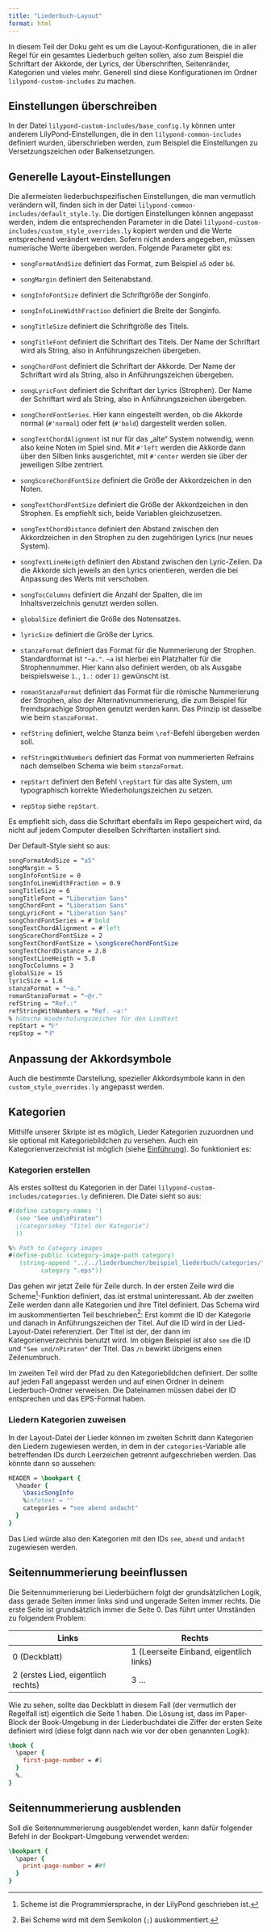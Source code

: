 ```yaml
---
title: "Liederbuch-Layout"
format: html
---
```


In diesem Teil der Doku geht es um die Layout-Konfigurationen, die in aller Regel für ein gesamtes Liederbuch gelten sollen, also zum Beispiel die Schriftart der Akkorde, der Lyrics, der Überschriften, Seitenränder, Kategorien und vieles mehr. Generell sind diese Konfigurationen im Ordner `lilypond-custom-includes` zu machen.

## Einstellungen überschreiben

In der Datei `lilypond-custom-includes/base_config.ly` können unter anderem LilyPond-Einstellungen, die in den `lilypond-common-includes` definiert wurden, überschrieben werden, zum Beispiel die Einstellungen zu Versetzungszeichen oder Balkensetzungen.

## Generelle Layout-Einstellungen

Die allermeisten liederbuchspezifischen Einstellungen, die man vermutlich verändern will, finden sich in der Datei `lilypond-common-includes/default_style.ly`. Die dortigen Einstellungen können angepasst werden, indem die entsprechenden Parameter in die Datei `lilypond-custom-includes/custom_style_overrides.ly` kopiert werden und die Werte entsprechend verändert werden. Sofern nicht anders angegeben, müssen numerische Werte übergeben werden. Folgende Parameter gibt es:

-   `songFormatAndSize` definiert das Format, zum Beispiel `a5` oder `b6`.

-   `songMargin` definiert den Seitenabstand.

-   `songInfoFontSize` definiert die Schriftgröße der Songinfo.

-   `songInfoLineWidthFraction` definiert die Breite der Songinfo.

-   `songTitleSize` definiert die Schriftgröße des Titels.

-   `songTitleFont` definiert die Schriftart des Titels. Der Name der Schriftart wird als String, also in Anführungszeichen übergeben.

-   `songChordFont` definiert die Schriftart der Akkorde. Der Name der Schriftart wird als String, also in Anführungszeichen übergeben.

-   `songLyricFont` definiert die Schriftart der Lyrics (Strophen). Der Name der Schriftart wird als String, also in Anführungszeichen übergeben.

-   `songChordFontSeries`. Hier kann eingestellt werden, ob die Akkorde normal (`#'normal`) oder fett (`#'bold`) dargestellt werden sollen.

-   `songTextChordAlignment` ist nur für das „alte“ System notwendig, wenn also keine Noten im Spiel sind. Mit `#'left` werden die Akkorde dann über den Silben links ausgerichtet, mit `#'center` werden sie über der jeweiligen Silbe zentriert.

-   `songScoreChordFontSize` definiert die Größe der Akkordzeichen in den Noten.

-   `songTextChordFontSize` definiert die Größe der Akkordzeichen in den Strophen. Es empfiehlt sich, beide Variablen gleichzusetzen.

-   `songTextChordDistance` definiert den Abstand zwischen den Akkordzeichen in den Strophen zu den zugehörigen Lyrics (nur neues System).

-   `songTextLineHeigth` definiert den Abstand zwischen den Lyric-Zeilen. Da die Akkorde sich jeweils an den Lyrics orientieren, werden die bei Anpassung des Werts mit verschoben.

-   `songTocColumns` definiert die Anzahl der Spalten, die im Inhaltsverzeichnis genutzt werden sollen.

-   `globalSize` definiert die Größe des Notensatzes.

-   `lyricSize` definiert die Größe der Lyrics.

-   `stanzaFormat` definiert das Format für die Nummerierung der Strophen. Standardformat ist `"~a."`. `~a` ist hierbei ein Platzhalter für die Strophennummer. Hier kann also definiert werden, ob als Ausgabe beispielsweise `1.`, `1.:` oder `1)` gewünscht ist.

-   `romanStanzaFormat` definiert das Format für die römische Nummerierung der Strophen, also der Alternativnummerierung, die zum Beispiel für fremdsprachige Strophen genutzt werden kann. Das Prinzip ist dasselbe wie beim `stanzaFormat`.

-   `refString` definiert, welche Stanza beim `\ref`-Befehl übergeben werden soll.

-   `refStringWithNumbers` definiert das Format von nummerierten Refrains nach demselben Schema wie beim `stanzaFormat`.

-   `repStart` definiert den Befehl `\repStart` für das alte System, um typographisch korrekte Wiederholungszeichen zu setzen.

-   `repStop` siehe `repStart`.

::: callout-note
Es empfiehlt sich, dass die Schriftart ebenfalls im Repo gespeichert wird, da nicht auf jedem Computer dieselben Schriftarten installiert sind.
:::

Der Default-Style sieht so aus:

``` lilypond
songFormatAndSize = "a5"
songMargin = 5
songInfoFontSize = 0
songInfoLineWidthFraction = 0.9
songTitleSize = 6
songTitleFont = "Liberation Sans"
songChordFont = "Liberation Sans"
songLyricFont = "Liberation Sans"
songChordFontSeries = #'bold
songTextChordAlignment = #'left
songScoreChordFontSize = 2
songTextChordFontSize = \songScoreChordFontSize
songTextChordDistance = 2.8
songTextLineHeigth = 5.8
songTocColumns = 3
globalSize = 15
lyricSize = 1.6
stanzaFormat = "~a."
romanStanzaFormat = "~@r."
refString = "Ref.:"
refStringWithNumbers = "Ref. ~a:"
% hübsche Wiederholungszeichen für den Liedtext
repStart = "𝄆"
repStop = "𝄇"
```

## Anpassung der Akkordsymbole

Auch die bestimmte Darstellung, spezieller Akkordsymbole kann in den `custom_style_overrides.ly` angepasst werden.

## Kategorien

Mithilfe unserer Skripte ist es möglich, Lieder Kategorien zuzuordnen und sie optional mit Kategoriebildchen zu versehen. Auch ein Kategorienverzeichnist ist möglich (siehe [Einführung](liederbuecher_machen.qmd#sec-kategorienverzeichnis)). So funktioniert es:

### Kategorien erstellen

Als erstes solltest du Kategorien in der Datei `lilypond-custom-includes/categories.ly` definieren. Die Datei sieht so aus:

``` lilypond
#(define category-names '(
  (see "See und\nPiraten")
  ;(categoriekey "Titel der Kategorie")
  ))

%% Path to Category images
#(define-public (category-image-path category)
   (string-append "../../liederbuecher/beispiel_liederbuch/categories/"
         category ".eps"))
```

Das gehen wir jetzt Zeile für Zeile durch. In der ersten Zeile wird die Scheme[^1]-Funktion definiert, das ist erstmal uninteressant. Ab der zweiten Zeile werden dann alle Kategorien und ihre Titel definiert. Das Schema wird im auskommentierten Teil beschrieben[^2]: Erst kommt die ID der Kategorie und danach in Anführungszeichen der Titel. Auf die ID wird in der Lied-Layout-Datei referenziert. Der Titel ist der, der dann im Kategorienverzeichnis benutzt wird. Im obigen Beispiel ist also `see` die ID und `"See und/nPiraten"` der Titel. Das `/n` bewirkt übrigens einen Zeilenumbruch.

[^1]: Scheme ist die Programmiersprache, in der LilyPond geschrieben ist.

[^2]: Bei Scheme wird mit dem Semikolon (`;`) auskommentiert.

Im zweiten Teil wird der Pfad zu den Kategoriebildchen definiert. Der sollte auf jeden Fall angepasst werden und auf einen Ordner in deinem Liederbuch-Ordner verweisen. Die Dateinamen müssen dabei der ID entsprechen und das EPS-Format haben.

### Liedern Kategorien zuweisen

In der Layout-Datei der Lieder können im zweiten Schritt dann Kategorien den Liedern zugewiesen werden, in dem in der `categories`-Variable alle betreffenden IDs durch Leerzeichen getrennt aufgeschrieben werden. Das könnte dann so aussehen:

``` lilypond
HEADER = \bookpart {
  \header {
    \basicSongInfo
    %infotext = ""
    categories = "see abend andacht"
  }
}
```

Das Lied würde also den Kategorien mit den IDs `see`, `abend` und `andacht` zugewiesen werden.

## Seitennummerierung beeinflussen {#sec-seitennummerierung}

Die Seitennummerierung bei Liederbüchern folgt der grundsätzlichen Logik, dass gerade Seiten immer links sind und ungerade Seiten immer rechts. Die erste Seite ist grundsätzlich immer die Seite 0. Das führt unter Umständen zu folgendem Problem:

| Links | Rechts |
|----|----|
| 0 (Deckblatt) | 1 (Leerseite Einband, eigentlich links) |
| 2 (erstes Lied, eigentlich rechts) | 3 … |

Wie zu sehen, sollte das Deckblatt in diesem Fall (der vermutlich der Regelfall ist) eigentlich die Seite 1 haben. Die Lösung ist, dass im Paper-Block der Book-Umgebung in der Liederbuchdatei die Ziffer der ersten Seite definiert wird (diese folgt dann nach wie vor der oben genannten Logik):

``` lilypond
\book {
  \paper {
    first-page-number = #1
  }
  %…
}
```

## Seitennummerierung ausblenden {#sec-seitennummerierungausblenden}

Soll die Seitennummerierung ausgeblendet werden, kann dafür folgender Befehl in der Bookpart-Umgebung verwendet werden:

``` lilypond
\bookpart {
  \paper {
    print-page-number = ##f
  }
}
```
